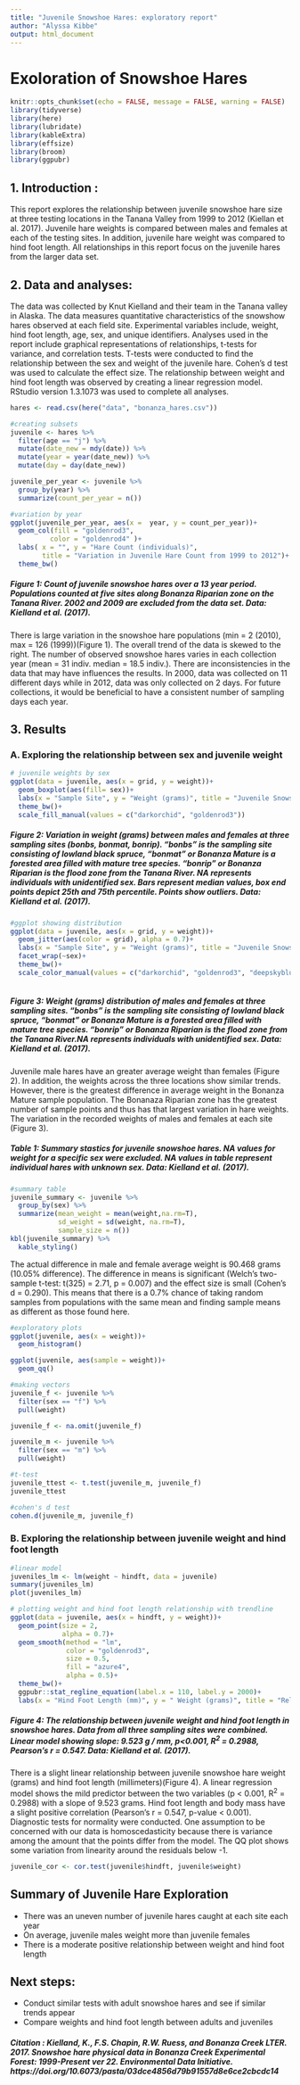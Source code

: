 ```yaml
---
title: "Juvenile Snowshoe Hares: exploratory report"
author: "Alyssa Kibbe"
output: html_document
---
```

# Exoloration of Snowshoe Hares
```r
knitr::opts_chunk$set(echo = FALSE, message = FALSE, warning = FALSE)
library(tidyverse)
library(here)
library(lubridate)
library(kableExtra)
library(effsize)
library(broom)
library(ggpubr)
```
## 1. Introduction : 
This report explores the relationship between juvenile snowshoe hare size at three testing locations in the Tanana Valley from 1999 to 2012 (Kiellan et al. 2017). Juvenile hare weights is compared between males and females at each of the testing sites. In addition, juvenile hare weight was compared to hind foot length. All relationships in this report focus on the juvenile hares from the larger data set. 
 

## 2. Data and analyses:
The data was collected by Knut Kielland and their team in the Tanana valley in Alaska. The data measures quantitative characteristics of the snowshow hares observed at each field site. Experimental variables include, weight, hind foot length, age, sex, and unique identifiers. Analyses used in the report include graphical representations of relationships, t-tests for variance, and correlation tests. T-tests were conducted to find the relationship between the sex and weight of the juvenile hare. Cohen's d test was used to calculate the effect size. The relationship between weight and hind foot length was observed by creating a linear regression model. RStudio version 1.3.1073 was used to complete all analyses.
```r
hares <- read.csv(here("data", "bonanza_hares.csv"))
```


```r
#creating subsets
juvenile <- hares %>%
  filter(age == "j") %>% 
  mutate(date_new = mdy(date)) %>% 
  mutate(year = year(date_new)) %>% 
  mutate(day = day(date_new))

juvenile_per_year <- juvenile %>% 
  group_by(year) %>% 
  summarize(count_per_year = n())

#variation by year
ggplot(juvenile_per_year, aes(x =  year, y = count_per_year))+
  geom_col(fill = "goldenrod3",
          color = "goldenrod4" )+
  labs( x = "", y = "Hare Count (individuals)", 
        title = "Variation in Juvenile Hare Count from 1999 to 2012")+
  theme_bw()


```


##### **Figure 1: Count of juvenile snowshoe hares over a 13 year period.** Populations counted at five sites along Bonanza Riparian zone on the Tanana River. 2002 and 2009 are excluded from the data set. Data: Kielland et al. (2017).  

There is large variation in the snowshoe hare populations (min = 2 (2010), max = 126 (1999))(Figure 1). The overall trend of the data is skewed to the right. The number of observed snowshoe hares varies in each collection year (mean = 31 indiv. median = 18.5 indiv.). There are inconsistencies in the data that may have influences the results. In 2000, data was collected on 11 different days while in 2012, data was only collected on 2 days. For future collections, it would be beneficial to have a consistent number of sampling days each year.      

## 3. Results
### A. Exploring the relationship between sex and juvenile weight
```r
# juvenile weights by sex
ggplot(data = juvenile, aes(x = grid, y = weight))+
  geom_boxplot(aes(fill= sex))+
  labs(x = "Sample Site", y = "Weight (grams)", title = "Juvenile Snowshoe Hare Weight at Three Sampling Sites", colour = "Sex")+
  theme_bw()+
  scale_fill_manual(values = c("darkorchid", "goldenrod3"))
```

##### **Figure 2: Variation in weight (grams) between males and females at three sampling sites (bonbs, bonmat, bonrip).** "bonbs" is  the sampling site consisting of lowland black spruce, "bonmat" or Bonanza Mature is a forested area filled with mature tree species. "bonrip" or Bonanza Riparian is the flood zone from the Tanana River. NA represents individuals with unidentified sex. Bars represent median values, box end points depict 25th and 75th percentile. Points show outliers. Data: Kielland et al. (2017).

```r
#ggplot showing distribution
ggplot(data = juvenile, aes(x = grid, y = weight))+
  geom_jitter(aes(color = grid), alpha = 0.7)+
  labs(x = "Sample Site", y = "Weight (grams)", title = "Juvenile Snowshoe Hare Weight Distribution by Sex", colour = "Sampling Site")+
  facet_wrap(~sex)+
  theme_bw()+
  scale_color_manual(values = c("darkorchid", "goldenrod3", "deepskyblue3"))
  
```



##### **Figure 3: Weight (grams) distribution of males and females at three sampling sites.** "bonbs" is  the sampling site consisting of lowland black spruce, "bonmat" or Bonanza Mature is a forested area filled with mature tree species. "bonrip" or Bonanza Riparian is the flood zone from the Tanana River.NA represents individuals with unidentified sex. Data: Kielland et al. (2017).

Juvenile male hares have an greater average weight than females (Figure 2). In addition, the weights across the three locations show similar trends. However, there is the greatest difference in average weight in the Bonanza Mature sample population. The Bonanaza Riparian zone has the greatest number of sample points and thus has that largest variation in hare weights. The variation in the recorded weights of males and females at each site (Figure 3). 


##### Table 1: **Summary stastics for juvenile snowshoe hares.** NA values for weight for a specific sex were excluded. NA values in table represent individual hares with unknown sex. Data: Kielland et al. (2017).
```r
#summary table
juvenile_summary <- juvenile %>% 
  group_by(sex) %>% 
  summarize(mean_weight = mean(weight,na.rm=T),
            sd_weight = sd(weight, na.rm=T),
            sample_size = n())
kbl(juvenile_summary) %>% 
  kable_styling()
```

The actual difference in male and female average weight is 90.468 grams (10.05% difference). The difference in means is significant (Welch's two-sample t-test: t(325) = 2.71, p = 0.007) and the effect size is small (Cohen's d = 0.290). This means that there is a 0.7% chance of taking random samples from populations with the same mean and finding sample means as different as those found here.  

```r
#exploratory plots
ggplot(juvenile, aes(x = weight))+
  geom_histogram()

ggplot(juvenile, aes(sample = weight))+
  geom_qq()
```


```r
#making vectors
juvenile_f <- juvenile %>% 
  filter(sex == "f") %>% 
  pull(weight)

juvenile_f <- na.omit(juvenile_f)

juvenile_m <- juvenile %>% 
  filter(sex == "m") %>% 
  pull(weight)

#t-test
juvenile_ttest <- t.test(juvenile_m, juvenile_f)
juvenile_ttest

#cohen's d test
cohen.d(juvenile_m, juvenile_f)
```

### B. Exploring the relationship between juvenile weight and hind foot length


```r
#linear model
juveniles_lm <- lm(weight ~ hindft, data = juvenile)
summary(juveniles_lm)
plot(juveniles_lm)
```

```r
# plotting weight and hind foot length relationship with trendline
ggplot(data = juvenile, aes(x = hindft, y = weight))+
  geom_point(size = 2,
             alpha = 0.7)+
  geom_smooth(method = "lm",
              color = "goldenrod3",
              size = 0.5,
              fill = "azure4",
              alpha = 0.5)+
  theme_bw()+
  ggpubr::stat_regline_equation(label.x = 110, label.y = 2000)+
  labs(x = "Hind Foot Length (mm)", y = " Weight (grams)", title = "Relationship Between Juvenile Hind Foot Length and Weight")
```

##### **Figure 4: The relationship between juvenile weight and hind foot length in snowshoe hares.** Data from all three sampling sites were combined. Linear model showing slope: 9.523 g / mm, p<0.001, R^2^ = 0.2988, Pearson's r = 0.547.  Data: Kielland et al. (2017).


There is a slight linear relationship between juvenile snowshoe hare weight (grams) and hind foot length (millimeters)(Figure 4). A linear regression model shows the mild predictor between the two variables (p < 0.001, R^2^ = 0.2988) with a slope of 9.523 grams. Hind foot length and body mass have a slight positive correlation (Pearson's r = 0.547, p-value < 0.001). Diagnostic tests for normality were conducted. One assumption to be concerned with our data is homoscedasticity because there is variance among the amount that the points differ from the model. The QQ plot shows some variation from linearity around the residuals below -1. 

```r
juvenile_cor <- cor.test(juvenile$hindft, juvenile$weight)
```

## Summary of Juvenile Hare Exploration
- There was an uneven number of juvenile hares caught at each site each year
- On average, juvenile males weight more than juvenile females
- There is a moderate positive relationship between weight and hind foot length

## Next steps:
- Conduct similar tests with adult snowshoe hares and see if similar trends appear
- Compare weights and hind foot length between adults and juveniles



##### Citation : Kielland, K., F.S. Chapin, R.W. Ruess, and Bonanza Creek LTER. 2017. Snowshoe hare physical data in Bonanza Creek Experimental Forest: 1999-Present ver 22. Environmental Data Initiative. https://doi.org/10.6073/pasta/03dce4856d79b91557d8e6ce2cbcdc14